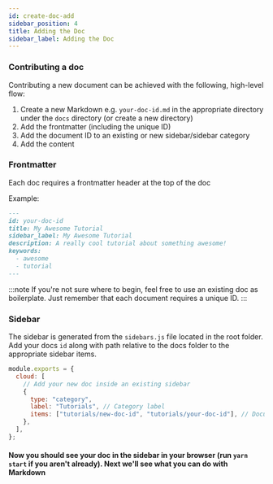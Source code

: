 ```yaml
---
id: create-doc-add
sidebar_position: 4
title: Adding the Doc
sidebar_label: Adding the Doc
---
```


### Contributing a doc

Contributing a new document can be achieved with the following, high-level flow:

1. Create a new Markdown e.g. `your-doc-id.md` in the appropriate directory under the `docs` directory (or create a new directory)
2. Add the frontmatter (including the unique ID)
3. Add the document ID to an existing or new sidebar/sidebar category
4. Add the content

### Frontmatter

Each doc requires a frontmatter header at the top of the doc

Example:

```md
---
id: your-doc-id
title: My Awesome Tutorial
sidebar_label: My Awesome Tutorial
description: A really cool tutorial about something awesome!
keywords:
  - awesome
  - tutorial
---
```

:::note
If you're not sure where to begin, feel free to use an existing doc as boilerplate. Just remember that each document requires a unique ID.
:::

### Sidebar

The sidebar is generated from the `sidebars.js` file located in the root folder. Add your docs `id` along with path relative to the docs folder to the appropriate sidebar items.

```js {6,7}
module.exports = {
  cloud: [
    // Add your new doc inside an existing sidebar
    {
      type: "category",
      label: "Tutorials", // Category label
      items: ["tutorials/new-doc-id", "tutorials/your-doc-id"], // Document ID (including relative path after docs)
    },
  ],
};
```

#### Now you should see your doc in the sidebar in your browser (run `yarn start` if you aren't already). Next we'll see what you can do with Markdown
